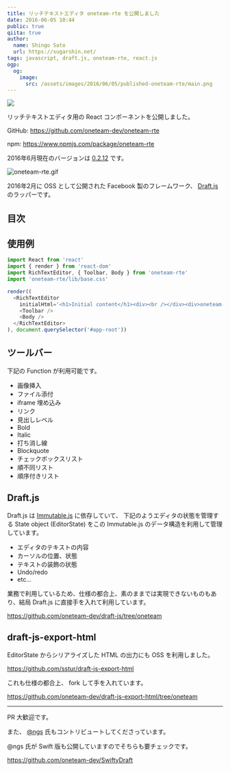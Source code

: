 ```yaml
---
title: リッチテキストエディタ oneteam-rte を公開しました
date: 2016-06-05 10:44
public: true
qiita: true
author:
  name: Shingo Sato
  url: https://sugarshin.net/
tags: javascript, draft.js, oneteam-rte, react.js
ogp:
  og:
    image:
      src: /assets/images/2016/06/05/published-oneteam-rte/main.png
---
```


![](/assets/images/2016/06/05/published-oneteam-rte/main.png)

リッチテキストエディタ用の React コンポーネントを公開しました。

GitHub: https://github.com/oneteam-dev/oneteam-rte

npm: https://www.npmjs.com/package/oneteam-rte

2016年6月現在のバージョンは [0.2.12](https://github.com/oneteam-dev/oneteam-rte/releases/tag/v0.2.12) です。

![oneteam-rte.gif](/assets/images/2016/06/05/published-oneteam-rte/oneteam-rte.gif)

2016年2月に OSS として公開された Facebook 製のフレームワーク、 [Draft.js](https://facebook.github.io/draft-js/) のラッパーです。

## 目次

## 使用例

```js
import React from 'react'
import { render } from 'react-dom'
import RichTextEditor, { Toolbar, Body } from 'oneteam-rte'
import 'oneteam-rte/lib/base.css'

render((
  <RichTextEditor
    initialHtml='<h1>Initial content</h1><div><br /></div><div>oneteam-rte</div>'>
    <Toolbar />
    <Body />
  </RichTextEditor>
), document.querySelector('#app-root'))
```

## ツールバー

下記の Function が利用可能です。

- 画像挿入
- ファイル添付
- iframe 埋め込み
- リンク
- 見出しレベル
- Bold
- Italic
- 打ち消し線
- Blockquote
- チェックボックスリスト
- 順不同リスト
- 順序付きリスト

## Draft.js

Draft.js は [Immutable.js](https://facebook.github.io/immutable-js/) に依存していて、
下記のようエディタの状態を管理する State object (EditorState) をこの Immutable.js のデータ構造を利用して管理しています。

- エディタのテキストの内容
- カーソルの位置、状態
- テキストの装飾の状態
- Undo/redo
- etc...

業務で利用しているため、仕様の都合上、素のままでは実現できないものもあり、結局 Draft.js に直接手を入れて利用しています。

https://github.com/oneteam-dev/draft-js/tree/oneteam

## draft-js-export-html

EditorState からシリアライズした HTML の出力にも OSS を利用しました。

https://github.com/sstur/draft-js-export-html

これも仕様の都合上、 fork して手を入れています。

https://github.com/oneteam-dev/draft-js-export-html/tree/oneteam

***

PR 大歓迎です。

また、 [@ngs](https://ngs.io/) 氏もコントリビュートしてくださっています。

@ngs 氏が Swift 版も公開していますのでそちらも要チェックです。

https://github.com/oneteam-dev/SwiftyDraft
